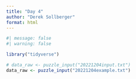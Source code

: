 ```yaml
---
title: "Day 4"
author: "Derek Sollberger"
format: html
---
```


```r
#| message: false
#| warning: false

library("tidyverse")

# data_raw <- puzzle_input("20221204input.txt")
data_raw <- puzzle_input("20221204example.txt")
```

